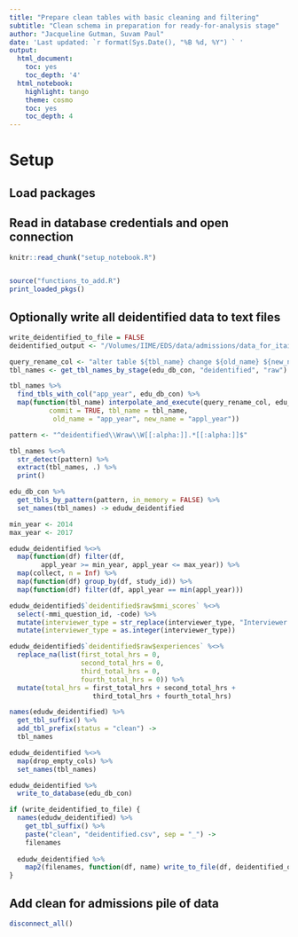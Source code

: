 ```yaml
---
title: "Prepare clean tables with basic cleaning and filtering"
subtitle: "Clean schema in preparation for ready-for-analysis stage"
author: "Jacqueline Gutman, Suvam Paul"
date: 'Last updated: `r format(Sys.Date(), "%B %d, %Y") ` '
output:
  html_document:
    toc: yes
    toc_depth: '4'
  html_notebook:
    highlight: tango
    theme: cosmo
    toc: yes
    toc_depth: 4
---
```


# Setup
## Load packages
## Read in database credentials and open connection

```r
knitr::read_chunk("setup_notebook.R")
```

```r
```

```r
source("functions_to_add.R")
print_loaded_pkgs()
```

## Optionally write all deidentified data to text files

```r
write_deidentified_to_file = FALSE
deidentified_output <- "/Volumes/IIME/EDS/data/admissions/data_for_itai/"
```

```r
query_rename_col <- "alter table ${tbl_name} change ${old_name} ${new_name} DOUBLE;"
tbl_names <- get_tbl_names_by_stage(edu_db_con, "deidentified", "raw")

tbl_names %>%
  find_tbls_with_col("app_year", edu_db_con) %>%
  map(function(tbl_name) interpolate_and_execute(query_rename_col, edu_db_con, 
          commit = TRUE, tbl_name = tbl_name,                               
           old_name = "app_year", new_name = "appl_year"))
```

```r
pattern <- "^deidentified\\Wraw\\W[[:alpha:]].*[[:alpha:]]$"

tbl_names %<>%
  str_detect(pattern) %>%
  extract(tbl_names, .) %>%
  print()

edu_db_con %>%
  get_tbls_by_pattern(pattern, in_memory = FALSE) %>%
  set_names(tbl_names) -> edudw_deidentified
```

```r
min_year <- 2014
max_year <- 2017

edudw_deidentified %<>% 
  map(function(df) filter(df, 
        appl_year >= min_year, appl_year <= max_year)) %>%
  map(collect, n = Inf) %>%
  map(function(df) group_by(df, study_id)) %>%
  map(function(df) filter(df, appl_year == min(appl_year)))
```

```r
edudw_deidentified$`deidentified$raw$mmi_scores` %<>%
  select(-mmi_question_id, -code) %>%
  mutate(interviewer_type = str_replace(interviewer_type, "Interviewer ", "")) %>%
  mutate(interviewer_type = as.integer(interviewer_type))
```

```r
edudw_deidentified$`deidentified$raw$experiences` %<>%
  replace_na(list(first_total_hrs = 0, 
                  second_total_hrs = 0, 
                  third_total_hrs = 0, 
                  fourth_total_hrs = 0)) %>%
  mutate(total_hrs = first_total_hrs + second_total_hrs + 
                     third_total_hrs + fourth_total_hrs)
```

```r
names(edudw_deidentified) %>%
  get_tbl_suffix() %>%
  add_tbl_prefix(status = "clean") ->
  tbl_names

edudw_deidentified %<>%
  map(drop_empty_cols) %>%
  set_names(tbl_names)
```

```r
edudw_deidentified %>%
  write_to_database(edu_db_con)
```

```r
if (write_deidentified_to_file) {
  names(edudw_deidentified) %>%
    get_tbl_suffix() %>%
    paste("clean", "deidentified.csv", sep = "_") ->
    filenames
  
  edudw_deidentified %>%
    map2(filenames, function(df, name) write_to_file(df, deidentified_output, name))
}
```

## Add clean for admissions pile of data


```r
disconnect_all()
```
